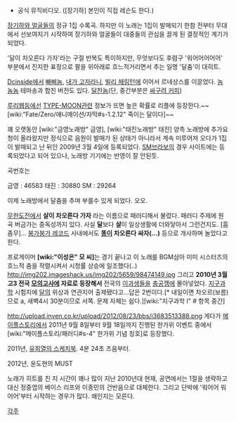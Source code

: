 {{{#!html
<object width="420" height="315"><param name="movie" value="//www.youtube.com/v/18wRCK48r3M?version=3&amp;hl=ko_KR&amp;rel=0"></param><param name="allowFullScreen" value="true"></param><param name="allowscriptaccess" value="always"></param><embed src="//www.youtube.com/v/18wRCK48r3M?version=3&amp;hl=ko_KR&amp;rel=0" type="application/x-shockwave-flash" width="420" height="315" allowscriptaccess="always" allowfullscreen="true"></embed></object>
}}}

* 공식 뮤직비디오. ([장기하] 본인이 직접 레슨도 한다.)

{{{#!html
<iframe width="560" height="315" src="//www.youtube.com/embed/olowT4wr864" frameborder="0" allowfullscreen></iframe>
}}}

[[장기하와 얼굴들]]의 정규 1집 수록곡.
하지만 이 노래는 1집이 발매되기 한참 전부터 무대에서 선보여지기 시작하여 장기하와 얼굴들이 대중들의 관심을 끌게 된 결정적인 계기가 되었다.

'달이 차오른다 가자'라는 구절 반복도 특이하지만, 무엇보다도 후렴구 '워어어어어어' 부분에서 진지한 표정으로 팔을 위아래로 흐느적거리면서 추는 일명 '달춤'이 대히트.

[[Dcinside]]에서 [[빠삐놈]], [[내가 고자라니]], [[빌리 헤링턴]]에 이어서 르네상스를 이끌었다. [[놈놈놈]] 테마송과 합친 버전도 있다. [http://www.youtube.com/watch?v=tvFsQJepqtI 달찬놈](단, 중간부분은 [[싸구려 커피]])

[[루리웹]]등에선 [[TYPE-MOON]]관련 정보가 뜨면 높은 확률로 리플에 등장한다.~~[wiki:"Fate/Zero/애니메이션/자막#s-1.2.12" 죽이는 달이다]~~

꽤 오랫동안 [wiki:"금영노래방" 금영], [wiki:"태진노래방" 태진] 양측 노래방에 추가요청이 올라왔지만 정식으로 음원이 발매가 된 상태가 아니라서 계속 미루어져 오다가 1집이 발매되고 난 뒤인 2009년 3월 4일에 등록되었다.
[[SM브라보]]의 경우 사이트에는 등록되었다고 되어 있으나, 노래방 기기에는 반영이 잘 안된듯.

곡번호는

금영 : 46583
태진 : 30880
SM : 29264

이제 노래방에서 달춤을 추며 부를수 있게 되었다. 오오.

[[무한도전]]에서 '''살이 차오른다 가자''' 라는 이름으로 패러디해서 불렀다. 패러디 주제에 원곡 버금가는 중독성까지 있다. 사실 '''달'''보다 '''살'''이 일상생활에 더와닿아서 그런건지도. [흠좀무]... [[붕가붕가 레코드]] 사내에서도 '''[[똥]]이 차오른다 싸자(...)''' 등으로 개사하며 놀았다고 한다.

프로게이머 '''[wiki:"이성은" 모 씨]'''는 경기 끝나고 이 노래를 BGM삼아 미미 시스터즈의 흐느적 춤을 작렬시켜서 시청률 상승에 일조했다(..)
http://img202.imageshack.us/img202/5659/98474149.jpg
그리고 '''2010년 3월 고3 전국 [[모의고사]]에 자료로 등장해서''' 전국의 [[이과]]생들을 [[충공깽]]에 몰아넣었다. [[지구과학]] 시험지에 [[달]]의 위상과 연관지어 출제됐다고...답은 2번이다.[* 내일이면 차오르(보름)므로 a, 새벽4시 30분이므로 서쪽. 문제 자체는 쉽다.][wiki:"지구과학 Ⅰ" # 항목 중간] 

http://upload.inven.co.kr/upload/2012/08/23/bbs/i3683513388.png
게다가 [[메이플스토리]]에서 2011년 9월 8일부터 9월 18일까지 진행된 한가위 이벤트 중에서 [wiki:"메이플스토리/패러디#s-4" 한가위 기념 칭호]로 등장했다.

{{{#!html
<iframe width="560" height="315" src="https://www.youtube.com/embed/zUcTTTLIYk4" frameborder="0" allowfullscreen></iframe>
}}}
2011년, [[유희열의 스케치북]]. 4분 24초 즈음부터.

{{{#!html
<iframe width="560" height="315" src="https://www.youtube.com/embed/7lSZ2v1HAEo" frameborder="0" allowfullscreen></iframe>
}}}
2012년, 윤도현의 MUST

노래가 히트를 친 지 시간이 꽤나 많이 지난 2010년대 현재, 공연에서는 1절을 생략하고 대신 정중엽의 베이스 리프와 이종민의 건반음으로 대체한다. 그리고 단박에 '워어어 워어어'부터 시작하는 경우가 많다. 왜인지는 모른다.

[[각주]]
